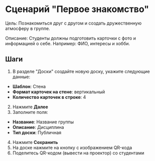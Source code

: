 
# Сценарий "Первое знакомство"
Цель: Познакомиться друг с другом и создать дружественную атмосферу в группе.

Описание: Студенты должны подготовить карточки с фото и информацией о себе. Например: ФИО, интересы и хобби.

## Шаги
1. В разделе "Доски" создайте новую доску, укажите следующие данные:
  - **Шаблон**: Стена
  - **Формат карточек на стене**: вертикальный
  - **Количество карточек в строке**: 4
2. Нажмите __Далее__
3. Заполните поля:
  - **Название**: Название группы
  - **Описание**: Дисциплина
  - **Тип доски**: Публичная
4. Нажмите __Сохранить__
5. На доске нажмите на кнопку с изображением QR-кода <QrIcon />
6. Поделитесь QR-кодом (вывести на проектор) со студентами
